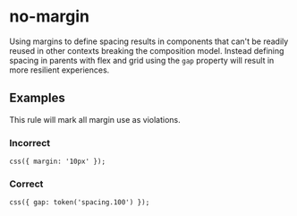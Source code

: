 # no-margin

Using margins to define spacing results in components that can't be readily reused in other contexts
breaking the composition model. Instead defining spacing in parents with flex and grid using the
`gap` property will result in more resilient experiences.

## Examples

This rule will mark all margin use as violations.

### Incorrect

```tsx
css({ margin: '10px' });
```

### Correct

```tsx
css({ gap: token('spacing.100') });
```
